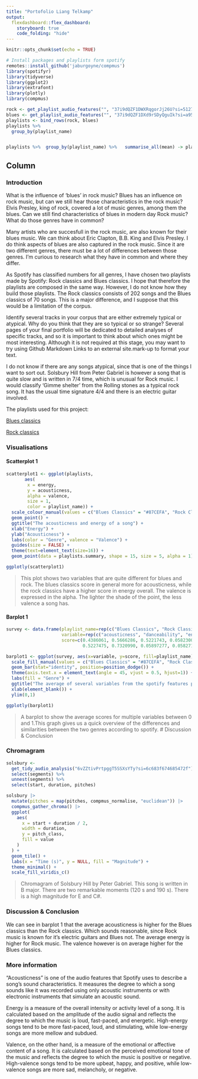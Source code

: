 ```yaml
---
title: "Portofolio Liang Telkamp"
output: 
  flexdashboard::flex_dashboard:
    storyboard: true
    code_folding: "hide"
---
```


```r
knitr::opts_chunk$set(echo = TRUE)
```

```r
# Install packages and playlists form spotify
remotes::install_github('jaburgoyne/compmus')
library(spotifyr)
library(tidyverse)
library(ggplot2)
library(extrafont)
library(plotly)
library(compmus)

rock <- get_playlist_audio_features("", "37i9dQZF1DWXRqgorJj26U?si=5127aa9b32a64a07")
blues <- get_playlist_audio_features("", "37i9dQZF1DXd9rSDyQguIk?si=a957cbd30d114d42")
playlists <- bind_rows(rock, blues)
playlists %>%
  group_by(playlist_name)


playlists %>%  group_by(playlist_name) %>%   summarise_all(mean) -> playlists.summary
```

Column {.tabset}
---------------------------
### Introduction

What is the influence of 'blues' in rock music? Blues has an influence on rock music, but can we still hear those characteristics in the rock music? Elvis Presley, king of rock, covered a lot of music genres, among them the blues. Can we still find characteristics of blues in modern day Rock music? What do those genres have in common?

Many artists who are succesfull in the rock music, are also known for their blues music. We can think about Eric Clapton, B.B. King and Elvis Presley. I do think aspects of blues are also captured in the rock music. Since it are two different genres, there must be a lot of differences between those genres. I'm curious to research what they have in common and where they differ.

As Spotify has classified numbers for all genres, I have chosen two playlists made by Spotify: Rock classics and Blues classics. I hope that therefore the playlists are composed in the same way. However, I do not know how they build those playlists. The Rock classics consists of 202 songs and the Blues classics of 70 songs. This is a major difference, and I suppose that this would be a limitation of the corpus.

Identify several tracks in your corpus that are either extremely typical or atypical. Why do you think that they are so typical or so strange? Several pages of your final portfolio will be dedicated to detailed analyses of specific tracks, and so it is important to think about which ones might be most interesting. Although it is not required at this stage, you may want to try using Github Markdown Links to an external site.mark-up to format your text.

I do not know if there are any songs atypical, since that is one of the things I want to sort out. Solsbury Hill from Peter Gabriel is however a song that is quite slow and is written in 7/4 time, which is unusual for Rock music. I would classify 'Gimme shelter' from the Rolling stones as a typical rock song. It has the usual time signature 4/4 and there is an electric guitar involved.

The playlists used for this project:

[Blues classics](https://open.spotify.com/playlist/37i9dQZF1DXd9rSDyQguIk?si=618ca90308354bbc)

[Rock classics](https://open.spotify.com/playlist/37i9dQZF1DWXRqgorJj26U?si=a3aa8ce598534ec4%3E)

### Visualisations

#### Scatterplot 1

```r
scatterplot1 <- ggplot(playlists, 
       aes(
        x = energy, 
        y = acousticness, 
        alpha = valence,
        size = 1,
        color = playlist_name)) +
  scale_colour_manual(values = c("Blues Classics" = "#87CEFA", "Rock Classics" = "#EE6363"))+
  geom_point() +
  ggtitle("The acousticness and energy of a song") +
  xlab("Energy") +
  ylab("Acousticness") +
  labs(color = "Genre", valence = "Valence") +
  guides(size = FALSE) +
  theme(text=element_text(size=16)) +
  geom_point(data = playlists.summary, shape = 15, size = 5, alpha = 1)

ggplotly(scatterplot1)
```

> This plot shows two variables that are quite different for blues and rock. The blues classics score in general more for acousticness, while the rock classics have a higher score in energy overall. The valence is expressed in the alpha. The lighter the shade of the point, the less valence a song has.

#### Barplot 1

```r
survey <- data.frame(playlist_name=rep(c("Blues Classics", "Rock Classics"),each=7),
                     variable=rep(c("acousticness", "danceability", "energy", "speechiness", "instrumentalness", "liveness", "valence"),2),
                     score=c(0.4386061, 0.5666286, 0.5221743, 0.05823000, 0.09435122, 0.1885686, 0.7043571, 0.1356968, 
                             0.5227475, 0.7320990, 0.05897277, 0.05827160, 0.1937203, 0.5989050))

barplot1 <- ggplot(survey, aes(x=variable, y=score, fill=playlist_name)) + 
  scale_fill_manual(values = c("Blues Classics" = "#87CEFA", "Rock Classics" = "#EE6363"))+
  geom_bar(stat="identity", position=position_dodge()) +
  theme(axis.text.x = element_text(angle = 45, vjust = 0.5, hjust=1)) +
  labs(fill = "Genre") +
  ggtitle("The average of several variables from the spotify features per genre") +
  xlab(element_blank()) +
  ylim(0,1)

ggplotly(barplot1)
```

> A barplot to show the average scores for multiple variables between 0 and 1.This graph gives us a quick overview of the differences and similarities between the two genres according to spotify. \# Discussion & Conclusion

### Chromagram
```r
solsbury <-
  get_tidy_audio_analysis("6vZZtivPrtpggT5SSXsYTy?si=6c683f674685472f") %>%
  select(segments) %>%
  unnest(segments) %>%
  select(start, duration, pitches)

solsbury |>
  mutate(pitches = map(pitches, compmus_normalise, "euclidean")) |>
  compmus_gather_chroma() |> 
  ggplot(
    aes(
      x = start + duration / 2,
      width = duration,
      y = pitch_class,
      fill = value
    )
  ) +
  geom_tile() +
  labs(x = "Time (s)", y = NULL, fill = "Magnitude") +
  theme_minimal() +
  scale_fill_viridis_c()
```

> Chromagram of Solsbury Hill by Peter Gabriel. This song is written in B major. There are two remarkable moments (120 s and 190 s). There is a high magnitude for E and C#. 

### Discussion & Conclusion

We can see in barplot 1 that the average acousticness is higher for the Blues classics than the Rock classics. Which sounds reasonable, since Rock music is known for it's electric guitars and Blues not. The average energy is higher for Rock music. The valence however is on average higher for the Blues classics.

### More information

"Acousticness" is one of the audio features that Spotify uses to describe a song's sound characteristics. It measures the degree to which a song sounds like it was recorded using only acoustic instruments or with electronic instruments that simulate an acoustic sound.

Energy is a measure of the overall intensity or activity level of a song. It is calculated based on the amplitude of the audio signal and reflects the degree to which the music is loud, fast-paced, and energetic. High-energy songs tend to be more fast-paced, loud, and stimulating, while low-energy songs are more mellow and subdued.

Valence, on the other hand, is a measure of the emotional or affective content of a song. It is calculated based on the perceived emotional tone of the music and reflects the degree to which the music is positive or negative. High-valence songs tend to be more upbeat, happy, and positive, while low-valence songs are more sad, melancholy, or negative.

